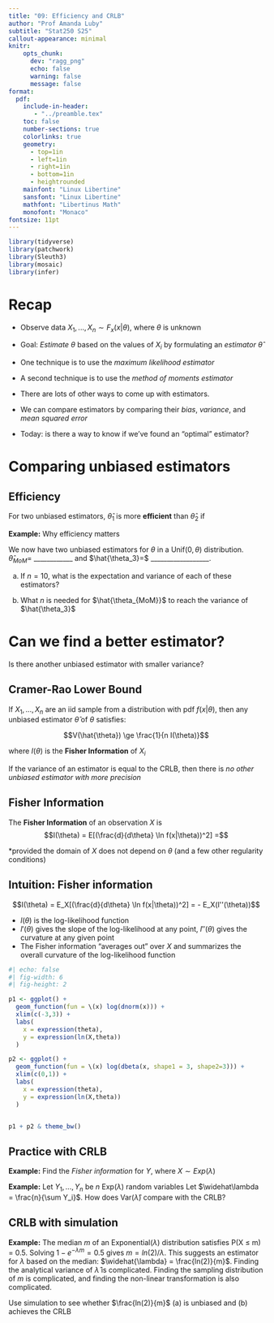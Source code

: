 ```yaml
---
title: "09: Efficiency and CRLB"
author: "Prof Amanda Luby"
subtitle: "Stat250 S25"
callout-appearance: minimal
knitr:
    opts_chunk: 
      dev: "ragg_png"
      echo: false
      warning: false
      message: false
format:
  pdf:
    include-in-header: 
       - "../preamble.tex"
    toc: false
    number-sections: true
    colorlinks: true
    geometry:
      - top=1in
      - left=1in
      - right=1in
      - bottom=1in
      - heightrounded
    mainfont: "Linux Libertine"
    sansfont: "Linux Libertine"
    mathfont: "Libertinus Math"
    monofont: "Monaco"
fontsize: 11pt
---
```



```r
library(tidyverse)
library(patchwork)
library(Sleuth3)
library(mosaic)
library(infer)
```

# Recap

- Observe data $X_1, ..., X_n \sim F_x(x|\theta)$, where $\theta$ is unknown

- Goal: *Estimate* $\theta$ based on the values of $X_i$ by formulating an *estimator* $\widehat \theta$

- One technique is to use the *maximum likelihood estimator*

- A second technique is to use the *method of moments estimator*

- There are lots of other ways to come up with estimators.

- We can compare estimators by comparing their *bias*, *variance*, and *mean squared error*

- Today: is there a way to know if we've found an "optimal" estimator?

# Comparing unbiased estimators 

::: callout-note
## Efficiency

For two unbiased estimators, $\widehat \theta_1$ is more **efficient** than $\widehat \theta_2$ if 

\vspace{.5in}
:::

**Example:** Why efficiency matters

We now have two unbiased estimators for $\theta$ in a Unif($0, \theta$) distribution. $\hat{\theta}_{MoM}=$ ____________ and $\hat{\theta_3}=$ __________________. 

(a) If $n=10$, what is the expectation and variance of each of these estimators?

\vspace{2.5in}

(b) What $n$ is needed for $\hat{\theta_{MoM}}$ to reach the variance of $\hat{\theta_3}$

\vspace{2.5in}

# Can we find a better estimator?

Is there another unbiased estimator with smaller variance?

::: callout-note
## Cramer-Rao Lower Bound

If $X_1, ..., X_n$ are an iid sample from a distribution with pdf $f(x|\theta)$, then any unbiased estimator $\hat\theta$ of $\theta$ satisfies: 

$$V(\hat{\theta}) \ge \frac{1}{n I(\theta)}$$

where $I(\theta)$ is the **Fisher Information** of $X_i$
:::

If the variance of an estimator is equal to the CRLB, then there is *no other unbiased estimator with more precision*

::: callout-note
## Fisher Information

The **Fisher Information** of an observation $X$ is
$$I(\theta) = E[(\frac{d}{d\theta} \ln f(x|\theta))^2] =$$

*provided the domain of $X$ does not depend on $\theta$ (and a few other regularity conditions)
:::

## Intuition: Fisher information

$$I(\theta) = E_X[(\frac{d}{d\theta} \ln f(x|\theta))^2] = -   E_X(l''(\theta))$$

- $l(\theta)$ is the log-likelihood function
- $l'(\theta)$ gives the slope of the log-likelihood at any point, $l''(\theta)$ gives the curvature at any given point
- The Fisher information "averages out" over $X$ and summarizes the overall curvature of the log-likelihood function

```r
#| echo: false
#| fig-width: 6
#| fig-height: 2

p1 <- ggplot() + 
  geom_function(fun = \(x) log(dnorm(x))) + 
  xlim(c(-3,3)) + 
  labs(
    x = expression(theta),
    y = expression(ln(X,theta))
  )

p2 <- ggplot() + 
  geom_function(fun = \(x) log(dbeta(x, shape1 = 3, shape2=3))) + 
  xlim(c(0,1)) + 
  labs(
    x = expression(theta),
    y = expression(ln(X,theta))
  )


p1 + p2 & theme_bw()
```

## Practice with CRLB

**Example:**  Find the *Fisher information* for $Y$, where $X \sim Exp(\lambda)$

\vspace{3in}

**Example:** Let $Y_1, ..., Y_n$ be $n$ Exp($\lambda$) random variables Let $\widehat\lambda = \frac{n}{\sum Y_i}$. How does Var($\widehat\lambda$) compare with the CRLB?

\vspace{3in}

## CRLB with simulation

**Example:** The median $m$ of an Exponential($\lambda$) distribution satisfies P(X ≤ m) = 0.5. Solving $1 - e^{-\lambda m} = 0.5$ gives $m = ln(2) / \lambda$. This suggests an estimator for $\lambda$ based on the median: $\widehat{\lambda} = \frac{ln(2)}{m}$. Finding the analytical variance of $\widehat \lambda$ is complicated. Finding the sampling distribution of $m$ is complicated, and finding the non-linear transformation is also complicated.

Use simulation to see whether $\frac{ln(2)}{m}$ (a) is unbiased and (b) achieves the CRLB
